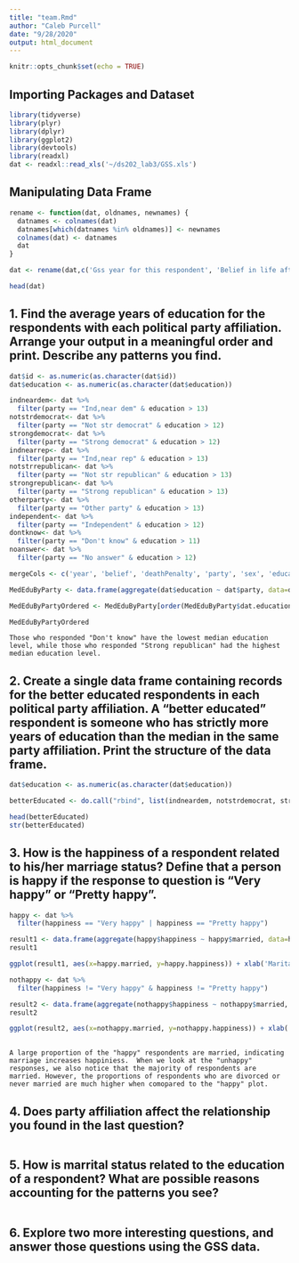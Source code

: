 ```yaml
---
title: "team.Rmd"
author: "Caleb Purcell"
date: "9/28/2020"
output: html_document
---
```


```r
knitr::opts_chunk$set(echo = TRUE)
```

## Importing Packages and Dataset

```r
library(tidyverse)
library(plyr)
library(dplyr)
library(ggplot2)
library(devtools)
library(readxl)
dat <- readxl::read_xls('~/ds202_lab3/GSS.xls')
```

## Manipulating Data Frame

```r
rename <- function(dat, oldnames, newnames) {
  datnames <- colnames(dat)
  datnames[which(datnames %in% oldnames)] <- newnames
  colnames(dat) <- datnames
  dat
}

dat <- rename(dat,c('Gss year for this respondent', 'Belief in life after death', 'Favor or oppose death penalty for murder', 'Political party affiliation', 'Respondents sex', 'Highest year of school completed', 'Marital status', 'Labor force status', 'Respondent id number', 'General happiness'), c('year', 'belief', 'deathPenalty', 'party', 'sex', 'education', 'married', 'workStatus', 'id', 'happiness'))

head(dat)
```

## 1. Find the average years of education for the respondents with each political party affiliation. Arrange your output in a meaningful order and print. Describe any patterns you find.

```r
dat$id <- as.numeric(as.character(dat$id))
dat$education <- as.numeric(as.character(dat$education))

indneardem<- dat %>%
  filter(party == "Ind,near dem" & education > 13)
notstrdemocrat<- dat %>%
  filter(party == "Not str democrat" & education > 12)
strongdemocrat<- dat %>%
  filter(party == "Strong democrat" & education > 12)
indnearrep<- dat %>%
  filter(party == "Ind,near rep" & education > 13)
notstrrepublican<- dat %>%
  filter(party == "Not str republican" & education > 13)
strongrepublican<- dat %>%
  filter(party == "Strong republican" & education > 13)
otherparty<- dat %>%
  filter(party == "Other party" & education > 13)
independent<- dat %>%
  filter(party == "Independent" & education > 12)
dontknow<- dat %>%
  filter(party == "Don't know" & education > 11)
noanswer<- dat %>%
  filter(party == "No answer" & education > 12)

mergeCols <- c('year', 'belief', 'deathPenalty', 'party', 'sex', 'education', 'married', 'workStatus', 'id', 'happiness')

MedEduByParty <- data.frame(aggregate(dat$education ~ dat$party, data=dat, median))

MedEduByPartyOrdered <- MedEduByParty[order(MedEduByParty$dat.education), ]

MedEduByPartyOrdered

```

    Those who responded "Don't know" have the lowest median education level, while those who responded "Strong republican" had the highest median education level.
    
## 2. Create a single data frame containing records for the better educated respondents in each political party affiliation. A “better educated” respondent is someone who has strictly more years of education than the median in the same party affiliation. Print the structure of the data frame.

```r
dat$education <- as.numeric(as.character(dat$education))

betterEducated <- do.call("rbind", list(indneardem, notstrdemocrat, strongdemocrat, indnearrep, notstrrepublican, strongrepublican, otherparty, independent, dontknow, noanswer))

head(betterEducated)
str(betterEducated)
```

## 3. How is the happiness of a respondent related to his/her marriage status? Define that a person is happy if the response to question is “Very happy” or “Pretty happy”.
```r
happy <- dat %>%
  filter(happiness == "Very happy" | happiness == "Pretty happy")

result1 <- data.frame(aggregate(happy$happiness ~ happy$married, data=happy, FUN = function(x){NROW(x)}))
result1

ggplot(result1, aes(x=happy.married, y=happy.happiness)) + xlab('Marital Status') + ylab('Count') + ggtitle('The Effect of Marital Status on Happiness') + geom_bar(stat="identity", fill="orange")

nothappy <- dat %>%
  filter(happiness != "Very happy" & happiness != "Pretty happy")

result2 <- data.frame(aggregate(nothappy$happiness ~ nothappy$married, data=nothappy, FUN = function(x){NROW(x)}))
result2

ggplot(result2, aes(x=nothappy.married, y=nothappy.happiness)) + xlab('Marital Status') + ylab('Count') + ggtitle('The Effect of Marital Status on Unhappiness') + geom_bar(stat="identity", fill="blue")
 
```

    A large proportion of the "happy" respondents are married, indicating marriage increases happiniess.  When we look at the "unhappy" responses, we also notice that the majority of respondents are married. However, the proportions of respondents who are divorced or never married are much higher when comopared to the "happy" plot.
    
## 4. Does party affiliation affect the relationship you found in the last question?
```r

```

## 5. How is marrital status related to the education of a respondent? What are possible reasons accounting for the patterns you see?
```r

```

## 6. Explore two more interesting questions, and answer those questions using the GSS data.
```r

```
